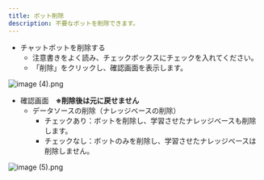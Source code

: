 ```yaml
---
title: ボット削除
description: 不要なボットを削除できます。
---
```


* チャットボットを削除する
  * 注意書きをよく読み、チェックボックスにチェックを入れてください。
  * 「削除」をクリックし、確認画面を表示します。

![image (4).png](../../../.gitbook/assets/image%20(4).png)

* 確認画面　**※削除後は元に戻せません**
  * データソースの削除（ナレッジベースの削除）
    * チェックあり：ボットを削除し、学習させたナレッジベースも削除します。
    * チェックなし：ボットのみを削除し、学習させたナレッジベースは削除しません。

![image (5).png](../../../.gitbook/assets/image%20(5).png)
